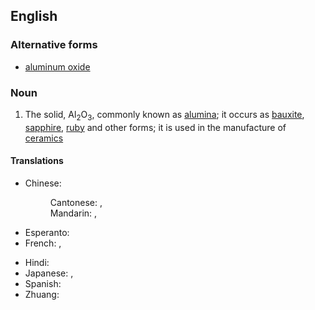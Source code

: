 ==English==

===Alternative forms===
* [[aluminum oxide]]

===Noun===
{{wikipedia}}
{{en-noun|-}}

# {{lb|en|inorganic compound}} The solid, Al<sub>2</sub>O<sub>3</sub>, commonly known as [[alumina]]; it occurs as [[bauxite]], [[sapphire]], [[ruby]] and other forms; it is used in the manufacture of [[ceramic]]s

====Translations====
{{trans-top|alumina, Al<sub>2</sub>O<sub>3</sub>}}
* Chinese:
*: Cantonese: {{t|yue|氧化鋁}}, {{t|yue|氧化铝|tr=joeng5 faa3 leoi5}}
*: Mandarin: {{t+|cmn|氧化鋁}}, {{t+|cmn|氧化铝|tr=yǎnghuàlǚ}}
* Esperanto: {{t|eo|aluminia oksido}}
* French: {{t+|fr|alumine}}, {{t+|fr|oxyde d'aluminium}}
{{trans-mid}}
* Hindi: {{t|hi|स्फट्यातु जारेय|tr=sfatyaatu jaarey|sc=Deva}}
* Japanese: {{t|ja|酸化アルミニウム|tr=sankaaruminiumu}}, {{t+|ja|アルミナ|tr=arumina}}
* Spanish: {{t|es|óxido de aluminio|m}}
* Zhuang: {{t|za|yangjvalij}}
{{trans-bottom}}
